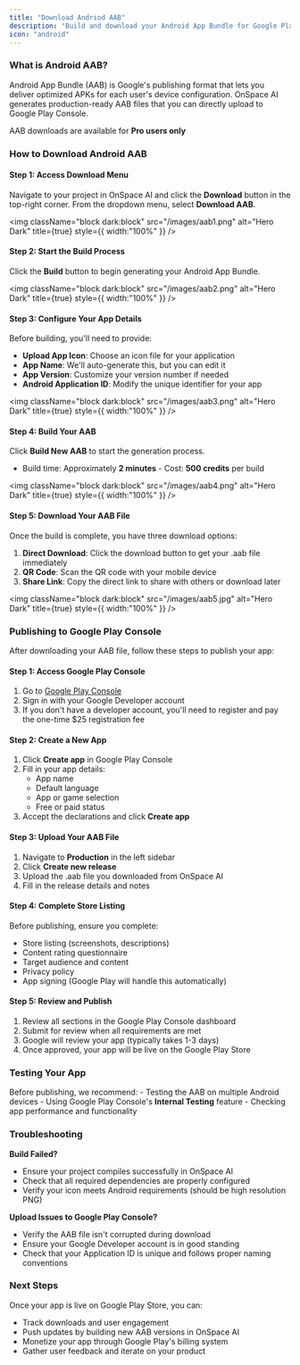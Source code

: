 ```yaml
---
title: "Download Andriod AAB"
description: "Build and download your Android App Bundle for Google Play Console distribution"
icon: "android"
---
```


### **What is Android AAB?**

Android App Bundle (AAB) is Google's publishing format that lets you deliver optimized APKs for each user's device configuration. OnSpace AI generates production-ready AAB files that you can directly upload to Google Play Console.

AAB downloads are available for **Pro users only**

### **How to Download Android AAB**

#### **Step 1: Access Download Menu**

Navigate to your project in OnSpace AI and click the **Download** button in the top-right corner. From the dropdown menu, select **Download AAB**.

\<img
  className="block dark:block"
  src="/images/aab1.png"
  alt="Hero Dark"
  title={true}
  style={{ width:"100%" }}
/>

#### **Step 2: Start the Build Process**

Click the **Build** button to begin generating your Android App Bundle.

<img
  className="block dark:block"
  src="/images/aab2.png"
  alt="Hero Dark"
  title={true}
  style={{ width:"100%" }}
/>

#### **Step 3: Configure Your App Details**

Before building, you'll need to provide:

- **Upload App Icon**: Choose an icon file for your application
- **App Name**: We'll auto-generate this, but you can edit it
- **App Version**: Customize your version number if needed
- **Android Application ID**: Modify the unique identifier for your app

<img
  className="block dark:block"
  src="/images/aab3.png"
  alt="Hero Dark"
  title={true}
  style={{ width:"100%" }}
/>

#### **Step 4: Build Your AAB**

Click **Build New AAB** to start the generation process.

- Build time: Approximately **2 minutes** - Cost: **500 credits** per build

<img
  className="block dark:block"
  src="/images/aab4.png"
  alt="Hero Dark"
  title={true}
  style={{ width:"100%" }}
/>

#### **Step 5: Download Your AAB File**

Once the build is complete, you have three download options:

1. **Direct Download**: Click the download button to get your .aab file immediately
2. **QR Code**: Scan the QR code with your mobile device
3. **Share Link**: Copy the direct link to share with others or download later

<img
  className="block dark:block"
  src="/images/aab5.jpg"
  alt="Hero Dark"
  title={true}
  style={{ width:"100%" }}
/>

### **Publishing to Google Play Console**

After downloading your AAB file, follow these steps to publish your app:

#### **Step 1: Access Google Play Console**

1. Go to [Google Play Console](https://play.google.com/console)
2. Sign in with your Google Developer account
3. If you don't have a developer account, you'll need to register and pay the one-time \$25 registration fee

#### **Step 2: Create a New App**

1. Click **Create app** in Google Play Console
2. Fill in your app details:
   - App name
   - Default language
   - App or game selection
   - Free or paid status
3. Accept the declarations and click **Create app**

#### **Step 3: Upload Your AAB File**

1. Navigate to **Production** in the left sidebar
2. Click **Create new release**
3. Upload the .aab file you downloaded from OnSpace AI
4. Fill in the release details and notes

#### **Step 4: Complete Store Listing**

Before publishing, ensure you complete:

- Store listing (screenshots, descriptions)
- Content rating questionnaire
- Target audience and content
- Privacy policy
- App signing (Google Play will handle this automatically)

#### **Step 5: Review and Publish**

1. Review all sections in the Google Play Console dashboard
2. Submit for review when all requirements are met
3. Google will review your app (typically takes 1-3 days)
4. Once approved, your app will be live on the Google Play Store

### **Testing Your App**

Before publishing, we recommend: - Testing the AAB on multiple Android devices - Using Google Play Console's **Internal Testing** feature - Checking app performance and functionality

### **Troubleshooting**

**Build Failed?**

- Ensure your project compiles successfully in OnSpace AI
- Check that all required dependencies are properly configured
- Verify your icon meets Android requirements (should be high resolution PNG)

**Upload Issues to Google Play Console?**

- Verify the AAB file isn't corrupted during download
- Ensure your Google Developer account is in good standing
- Check that your Application ID is unique and follows proper naming conventions

### **Next Steps**

Once your app is live on Google Play Store, you can:

- Track downloads and user engagement
- Push updates by building new AAB versions in OnSpace AI
- Monetize your app through Google Play's billing system
- Gather user feedback and iterate on your product